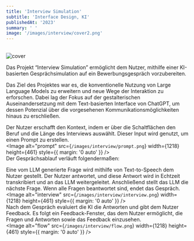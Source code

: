 ```yaml
---
title: 'Interview Simulation'
subtitle: 'Interface Design, KI'
publishedAt: '2023'
summary: ' '
image: '/images/interview/cover2.png'
---
```


<br/>
<Image
  alt="cover"
  src={`/images/interview/cover.png`}
  width={1218}
  height={461}
  style={{ margin: '0 auto' }}
/>
<br/>

Das Projekt “Interview Simulation” ermöglicht dem Nutzer, mithilfe einer KI-basierten Gesprächsimulation auf ein 
Bewerbungsgespräch vorzubereiten. 

Das Ziel des Projektes war es, die konventionelle Nutzung von Large Language Models zu erweitern 
und neue Wege der Interaktion zu erforschen. Dabei lag der Fokus auf der gestalterischen 
Auseinandersetzung mit dem Text-basierten Interface von ChatGPT, um dessen Potenzial 
über die vorgesehenen Kommunikationsmöglichkeiten hinaus zu erschließen.

Der Nutzer erschafft den Kontext, indem er über die Schaltflächen den Beruf und die Länge 
des Interviews auswählt. 
Dieser Input wird genutzt, um einen Prompt zu erstellen.
<br/>
<Image
  alt="prompt"
  src={`/images/interview/prompt.png`}
  width={1218}
  height={461}
  style={{ margin: '0 auto' }}
/>
<br/>
Der Gesprächsablauf verläuft folgendermaßen:

Eine vom LLM generierte Frage wird mithilfe von Text-to-Speech dem 
Nutzer gestellt. Der Nutzer antwortet, und diese Antwort wird in 
Echtzeit transkribiert und an das LLM weitergeleitet. Anschließend 
stellt das LLM die nächste Frage. Wenn alle Fragen beantwortet sind, 
endet das Gespräch.
<br/>
<Image
  alt="interview"
  src={`/images/interview/interview.png`}
  width={1218}
  height={461}
  style={{ margin: '0 auto' }}
/>
<br/>
Nach dem Gespräch evaluiert die KI die Antworten und gibt dem 
Nutzer Feedback. Es folgt ein Feedback-Fenster, das dem Nutzer 
ermöglicht, die Fragen und Antworten sowie das Feedback einzusehen.
<br/>
<Image
  alt="flow"
  src={`/images/interview/flow.png`}
  width={1218}
  height={461}
  style={{ margin: '0 auto' }}
/>
